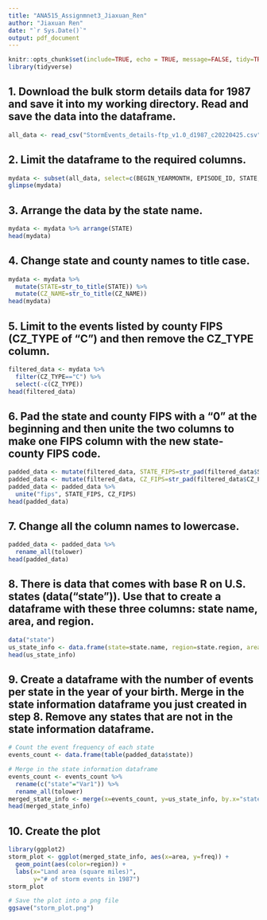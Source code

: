 ```yaml
---
title: "ANA515_Assignmnet3_Jiaxuan_Ren"
author: "Jiaxuan Ren"
date: "`r Sys.Date()`"
output: pdf_document
---
```


```r
knitr::opts_chunk$set(include=TRUE, echo = TRUE, message=FALSE, tidy=TRUE, tidy.opts=list(width.cutoff=60), comment=NA)
library(tidyverse)
```

## 1. Download the bulk storm details data for 1987 and save it into my working directory. Read and save the data into the dataframe.
```r
all_data <- read_csv("StormEvents_details-ftp_v1.0_d1987_c20220425.csv")
```

## 2. Limit the dataframe to the required columns.
```r
mydata <- subset(all_data, select=c(BEGIN_YEARMONTH, EPISODE_ID, STATE, STATE_FIPS, CZ_NAME, CZ_TYPE, CZ_FIPS, EVENT_TYPE))
glimpse(mydata)
```

## 3. Arrange the data by the state name.
```r
mydata <- mydata %>% arrange(STATE)
head(mydata)
```
## 4. Change state and county names to title case.
```r
mydata <- mydata %>% 
  mutate(STATE=str_to_title(STATE)) %>%
  mutate(CZ_NAME=str_to_title(CZ_NAME))
head(mydata)
```

## 5. Limit to the events listed by county FIPS (CZ_TYPE of “C”) and then remove the CZ_TYPE column.
```r
filtered_data <- mydata %>% 
  filter(CZ_TYPE=="C") %>%
  select(-c(CZ_TYPE))
head(filtered_data)
```

## 6. Pad the state and county FIPS with a “0” at the beginning and then unite the two columns to make one FIPS column with the new state-county FIPS code.
```r
padded_data <- mutate(filtered_data, STATE_FIPS=str_pad(filtered_data$STATE_FIPS, width=3, side="left", pad="0"))
padded_data <- mutate(filtered_data, CZ_FIPS=str_pad(filtered_data$CZ_FIPS, width=4, side="left", pad="0"))
padded_data <- padded_data %>%
  unite("fips", STATE_FIPS, CZ_FIPS)
head(padded_data)
```

## 7. Change all the column names to lowercase.
```r
padded_data <- padded_data %>%
  rename_all(tolower)
head(padded_data)
```

## 8. There is data that comes with base R on U.S. states (data("state")). Use that to create a dataframe with these three columns: state name, area, and region.
```r
data("state")
us_state_info <- data.frame(state=state.name, region=state.region, area=state.area)
head(us_state_info)
```

## 9.	Create a dataframe with the number of events per state in the year of your birth. Merge in the state information dataframe you just created in step 8. Remove any states that are not in the state information dataframe.
```r
# Count the event frequency of each state
events_count <- data.frame(table(padded_data$state))

# Merge in the state information dataframe
events_count <- events_count %>%
  rename(c("state"="Var1")) %>%
  rename_all(tolower)
merged_state_info <- merge(x=events_count, y=us_state_info, by.x="state", by.y="state")
head(merged_state_info)
```

## 10. Create the plot
```r
library(ggplot2)
storm_plot <- ggplot(merged_state_info, aes(x=area, y=freq)) +
  geom_point(aes(color=region)) +
  labs(x="Land area (square miles)",
       y="# of storm events in 1987")
storm_plot

# Save the plot into a png file
ggsave("storm_plot.png")
```
